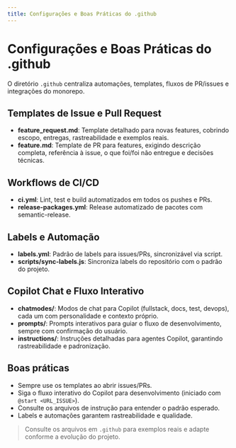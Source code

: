```yaml
---
title: Configurações e Boas Práticas do .github
---
```


# Configurações e Boas Práticas do .github

O diretório `.github` centraliza automações, templates, fluxos de PR/issues e integrações do monorepo.

## Templates de Issue e Pull Request
- **feature_request.md**: Template detalhado para novas features, cobrindo escopo, entregas, rastreabilidade e exemplos reais.
- **feature.md**: Template de PR para features, exigindo descrição completa, referência à issue, o que foi/foi não entregue e decisões técnicas.

## Workflows de CI/CD
- **ci.yml**: Lint, test e build automatizados em todos os pushes e PRs.
- **release-packages.yml**: Release automatizado de pacotes com semantic-release.

## Labels e Automação
- **labels.yml**: Padrão de labels para issues/PRs, sincronizável via script.
- **scripts/sync-labels.js**: Sincroniza labels do repositório com o padrão do projeto.

## Copilot Chat e Fluxo Interativo
- **chatmodes/**: Modos de chat para Copilot (fullstack, docs, test, devops), cada um com personalidade e contexto próprio.
- **prompts/**: Prompts interativos para guiar o fluxo de desenvolvimento, sempre com confirmação do usuário.
- **instructions/**: Instruções detalhadas para agentes Copilot, garantindo rastreabilidade e padronização.

## Boas práticas
- Sempre use os templates ao abrir issues/PRs.
- Siga o fluxo interativo do Copilot para desenvolvimento (iniciado com `@start <URL_ISSUE>`).
- Consulte os arquivos de instrução para entender o padrão esperado.
- Labels e automações garantem rastreabilidade e qualidade.

> Consulte os arquivos em `.github` para exemplos reais e adapte conforme a evolução do projeto.
